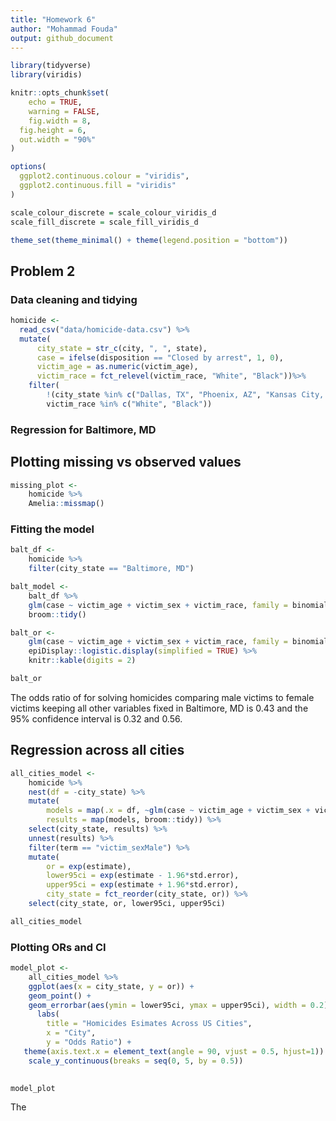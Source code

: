 ```yaml
---
title: "Homework 6"
author: "Mohammad Fouda"
output: github_document
---
```


```r
library(tidyverse)
library(viridis)

knitr::opts_chunk$set(
	echo = TRUE,
	warning = FALSE,
	fig.width = 8, 
  fig.height = 6,
  out.width = "90%"
)

options(
  ggplot2.continuous.colour = "viridis",
  ggplot2.continuous.fill = "viridis"
)

scale_colour_discrete = scale_colour_viridis_d
scale_fill_discrete = scale_fill_viridis_d

theme_set(theme_minimal() + theme(legend.position = "bottom"))
```


## Problem 2

### Data cleaning and tidying

```r
homicide <-
  read_csv("data/homicide-data.csv") %>% 
  mutate(
      city_state = str_c(city, ", ", state),
      case = ifelse(disposition == "Closed by arrest", 1, 0),
      victim_age = as.numeric(victim_age),
      victim_race = fct_relevel(victim_race, "White", "Black"))%>% 
    filter(
        !(city_state %in% c("Dallas, TX", "Phoenix, AZ", "Kansas City, MO", "Tulsa, AL")),
        victim_race %in% c("White", "Black"))
```

### Regression for Baltimore, MD

## Plotting missing vs observed values

```r
missing_plot <-
    homicide %>% 
    Amelia::missmap()
```

### Fitting the model 

```r
balt_df <-
    homicide %>% 
    filter(city_state == "Baltimore, MD") 

balt_model <-
    balt_df %>% 
    glm(case ~ victim_age + victim_sex + victim_race, family = binomial, data = .) %>% 
    broom::tidy()

balt_or <- 
    glm(case ~ victim_age + victim_sex + victim_race, family = binomial, data = balt_df) %>% 
    epiDisplay::logistic.display(simplified = TRUE) %>% 
    knitr::kable(digits = 2)

balt_or
```

The odds ratio of for solving homicides comparing male victims to female victims keeping all other variables fixed in Baltimore, MD is 0.43 and the 95% confidence interval is 0.32 and 0.56. 


## Regression across all cities

```r
all_cities_model <-
    homicide %>% 
    nest(df = -city_state) %>% 
    mutate(
        models = map(.x = df, ~glm(case ~ victim_age + victim_sex + victim_race, family = binomial, data = .x)),
        results = map(models, broom::tidy)) %>% 
    select(city_state, results) %>% 
    unnest(results) %>% 
    filter(term == "victim_sexMale") %>% 
    mutate(
        or = exp(estimate),
        lower95ci = exp(estimate - 1.96*std.error),
        upper95ci = exp(estimate + 1.96*std.error),
        city_state = fct_reorder(city_state, or)) %>% 
    select(city_state, or, lower95ci, upper95ci) 

all_cities_model
```

### Plotting ORs and CI

```r
model_plot <-
    all_cities_model %>% 
    ggplot(aes(x = city_state, y = or)) +
    geom_point() +
    geom_errorbar(aes(ymin = lower95ci, ymax = upper95ci), width = 0.2) +
      labs(
        title = "Homicides Esimates Across US Cities",
        x = "City",
        y = "Odds Ratio") + 
   theme(axis.text.x = element_text(angle = 90, vjust = 0.5, hjust=1)) +
    scale_y_continuous(breaks = seq(0, 5, by = 0.5))
    

model_plot
```

The 
